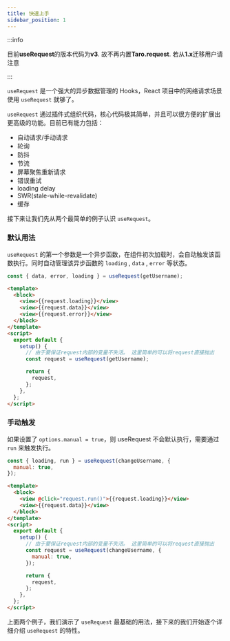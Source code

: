 ```yaml
---
title: 快速上手
sidebar_position: 1
---
```


:::info

目前**useRequest**的版本代码为**v3**. 故不再内置**Taro.request**. 若从**1.x**迁移用户请注意

:::

`useRequest` 是一个强大的异步数据管理的 Hooks，React 项目中的网络请求场景使用 `useRequest` 就够了。

`useRequest` 通过插件式组织代码，核心代码极其简单，并且可以很方便的扩展出更高级的功能。目前已有能力包括：

- 自动请求/手动请求
- 轮询
- 防抖
- 节流
- 屏幕聚焦重新请求
- 错误重试
- loading delay
- SWR(stale-while-revalidate)
- 缓存

接下来让我们先从两个最简单的例子认识 `useRequest`。

### 默认用法

`useRequest` 的第一个参数是一个异步函数，在组件初次加载时，会自动触发该函数执行。同时自动管理该异步函数的 `loading` , `data` , `error` 等状态。


<Tabs groupId="codeDisplayGroup">
<TabItem value="react" label="react">

```jsx showLineNumbers
const { data, error, loading } = useRequest(getUsername);
```

</TabItem>
<TabItem value="vue" label="vue">

```html showLineNumbers
<template>
  <block>
    <view>{{request.loading}}</view>
    <view>{{request.data}}</view>
    <view>{{request.error}}</view>
  </block>
</template>
<script>
  export default {
    setup() {
      // 由于要保证request内部的变量不失活。 这里简单的可以将request直接抛出
      const request = useRequest(getUsername);

      return {
        request,
      };
    },
  };
</script>
```

</TabItem>
</Tabs>

### 手动触发

如果设置了 `options.manual = true`，则 useRequest 不会默认执行，需要通过 `run` 来触发执行。

<Tabs groupId="codeDisplayGroup">
<TabItem value="react" label="react">

```jsx showLineNumbers
const { loading, run } = useRequest(changeUsername, {
  manual: true,
});
```

</TabItem>
<TabItem value="vue" label="vue">

```html showLineNumbers
<template>
  <block>
    <view @click="request.run()">{{request.loading}}</view>
    <view>{{request.data}}</view>
  </block>
</template>
<script>
  export default {
    setup() {
      // 由于要保证request内部的变量不失活。 这里简单的可以将request直接抛出
      const request = useRequest(changeUsername, {
        manual: true,
      });

      return {
        request,
      };
    },
  };
</script>
```

</TabItem>
</Tabs>

上面两个例子，我们演示了 `useRequest` 最基础的用法，接下来的我们开始逐个详细介绍 `useRequest` 的特性。
